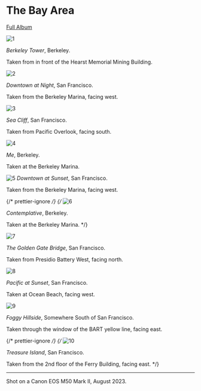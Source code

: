 # The Bay Area

[Full Album](https://adobe.ly/3QtzG20)

![1](/photos/bay/IMG_0438.jpg)

_Berkeley Tower_, Berkeley.

Taken from in front of the Hearst Memorial Mining Building.

![2](/photos/bay/IMG_0318.jpg)

_Downtown at Night_, San Francisco.

Taken from the Berkeley Marina, facing west.

![3](/photos/bay/IMG_0399.jpg)

_Sea Cliff_, San Francisco.

Taken from Pacific Overlook, facing south.

![4](/photos/bay/IMG_0289.jpg)

_Me_, Berkeley.

Taken at the Berkeley Marina.

![5](/photos/bay/IMG_0216.jpg)
_Downtown at Sunset_, San Francisco.

Taken from the Berkeley Marina, facing west.

{/* prettier-ignore */}
{/* ![6](/photos/bay/IMG_0291.jpg)

_Contemplative_, Berkeley.

Taken at the Berkeley Marina. \*/}

![7](/photos/bay/IMG_0369.jpg)

_The Golden Gate Bridge_, San Francisco.

Taken from Presidio Battery West, facing north.

![8](/photos/bay/IMG_0425.jpg)

_Pacific at Sunset_, San Francisco.

Taken at Ocean Beach, facing west.

![9](/photos/bay/IMG_0204.jpg)

_Foggy Hillside_, Somewhere South of San Francisco.

Taken through the window of the BART yellow line, facing east.

{/* prettier-ignore */}
{/* ![10](/photos/bay/IMG_0210.jpg)

_Treasure Island_, San Francisco.

Taken from the 2nd floor of the Ferry Building, facing east. \*/}

---

Shot on a Canon EOS M50 Mark II, August 2023.
